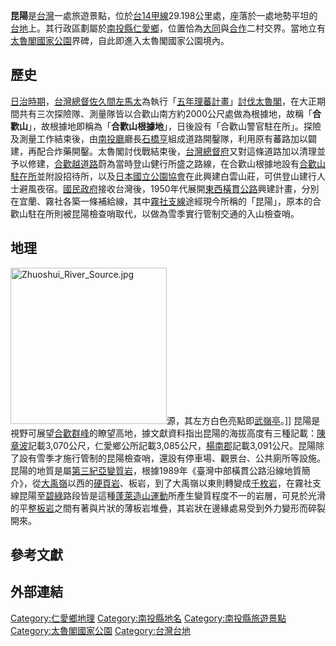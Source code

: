 {{坐標|24.122775|N|121.272571|E|display=title}}

{{Infobox 台灣景點
|name= 昆陽
|image= Kunyang overlook, taken by MiNe.jpg
|imagename= 圖中有棟紅色小屋即昆陽檢查哨
|othername= 合歡山
|formalname= 
|class=
|time=
|facility= 昆陽檢查哨<br>昆陽停車場<br>太魯閣國家公園界碑
|measure=
|location= 台14甲線29.198公里
|altitude= 據文獻資料指出有三種記載：<br>3,070公尺<br>3,085公尺<br>3,091公尺
|specialty= 可展望[[合歡群峰|合歡群峰]]等高山景觀
|attention= 沒有護欄，危崖勿近。
|open=
|cost=
|website=
}}
'''昆陽'''是[[台灣|台灣]]一處旅遊景點，位於[[台14線#甲線|台14甲線]]29.198公里處，座落於一處地勢平坦的[[台地|台地]]上{{r|公路總局}}{{r|楊南郡}}。其行政區劃屬於[[南投縣|南投縣]][[仁愛鄉|仁愛鄉]]，位置恰為[[大同村|大同]]與[[合作村|合作]]二村交界{{r|map}}{{r|鄉公所}}。當地立有[[太魯閣國家公園|太魯閣國家公園]]界碑，自此即進入太魯閣國家公園境內{{r|鄉公所}}。

==歷史==
[[台灣日治時期|日治時期]]，[[台灣總督|台灣總督]][[佐久間左馬太|佐久間左馬太]]為執行「[[五年理蕃計畫|五年理蕃計畫]]」[[太魯閣討伐戰|討伐太魯閣]]，在大正期間共有三次探險隊、測量隊皆以合歡山南方約2000公尺處做為根據地，故稱「'''合歡山'''」，故根據地即稱為「'''合歡山根據地'''」，日後設有「合歡山警官駐在所」{{r|楊南郡}}。探險及測量工作結束後，由[[南投廳|南投廳]]廳長[[石橋亨|石橋亨]]組成道路開鑿隊，利用原有蕃路加以闢建，再配合炸藥開鑿{{r|楊南郡}}。太魯閣討伐戰結束後，[[台灣總督府|台灣總督府]]又對這條道路加以清理並予以修建，[[合歡越道路|合歡越道路]]蔚為當時登山健行所盛之路線，在合歡山根據地設有[[合歡山警察官吏駐在所|合歡山駐在所]]並附設招待所，以及[[日本國立公園協會|日本國立公園協會]]在此興建白雲山莊，可供登山建行人士避風夜宿{{r|楊南郡}}。[[國民政府|國民政府]]接收台灣後，1950年代展開[[東西橫貫公路|東西橫貫公路]]興建計畫，分別在宜蘭、霧社各築一條補給線，其中[[霧社支線|霧社支線]]途經現今所稱的「昆陽」，原本的合歡山駐在所則被昆陽檢查哨取代，以做為雪季實行管制交通的入山檢查哨{{r|陳章波}}{{r|楊南郡}}。

==地理==
[[File:Zhuoshui_River_Source.jpg|250px]]源，其左方白色亮點即[[武嶺|武嶺亭]]。]]
昆陽是視野可展望[[合歡群峰|合歡群峰]]的瞭望高地，據文獻資料指出昆陽的海拔高度有三種記載：[[陳章波|陳章波]]記載3,070公尺{{r|陳章波}}，仁愛鄉公所記載3,085公尺{{r|鄉公所}}，[[楊南郡|楊南郡]]記載3,091公尺{{r|楊南郡}}。昆陽除了設有雪季才施行管制的昆陽檢查哨，還設有停車場、觀景台、公共廁所等設施{{r|陳章波}}。昆陽的地質是屬[[第三紀亞變質岩|第三紀亞變質岩]]，根據1989年《臺灣中部橫貫公路沿線地質簡介》，從[[大禹嶺|大禹嶺]]以西的[[硬頁岩|硬頁岩]]、板岩，到了大禹嶺以東則轉變成[[千枚岩|千枚岩]]，在霧社支線昆陽至[[碧綠|碧綠]]路段皆是這種[[蓬萊造山運動|蓬萊造山運動]]所產生變質程度不一的岩層，可見於光滑的平整[[板岩|板岩]]之間有著與片狀的薄板岩堆疊，其岩狀在邊緣處易受到外力變形而碎裂開來{{r|陳章波}}。

== 參考文獻 ==
{{reflist|2|refs=

<ref name="map">{{cite book |title=《仁愛鄉行政區域圖》（比例尺1：60,000）|publisher=內政部|language=zh-tw|isbn=9860034621|year=2005}}</ref>

<ref name="公路總局">{{Cite web |url=http://www.thb.gov.tw/TM/Files/MainRoad_1020927.xls|title=臺14甲線里程-{表}-|accessdate=2013-10-21|publisher=公路總局|language=zh-tw}}</ref>

<ref name="鄉公所">{{cite web|url=http://www.renai.gov.tw/index3.asp?theme=29&acts=2&pid=&xid=95|title=旅遊景點 昆陽|work=仁愛鄉公所全球資訊網|accessdate=2013-10-21|publisher=仁愛鄉公所|language=zh-tw|archive-date=2016-03-04|archive-url=https://web.archive.org/web/20160304124740/http://www.renai.gov.tw/index3.asp?theme=29&acts=2&pid=&xid=95|dead-url=yes}}</ref>

<ref name="陳章波">{{cite web|url=http://www.taroko.gov.tw/showFile.ashx?tag=NurseReport&id=189&filename=file13478532527659.pdf|title=《合歡山區生態旅遊資源、活動模式及區域之系統規劃》|author=陳章波、吳貞儀|publisher=太魯閣國家公園管理處|accessdate=2013-10-21|language=zh-tw|year=2002|archive-date=2015-10-03|archive-url=https://web.archive.org/web/20151003191423/http://www.taroko.gov.tw/showFile.ashx?tag=NurseReport&id=189&filename=file13478532527659.pdf|dead-url=no}}</ref>

<ref name="楊南郡">{{cite web|url=http://www.taroko.gov.tw/TarokoPortal/Files/Report/554358101634_A.pdf|title=《太魯閣國家公園合歡古道西段調查與步道規劃報告》|author=楊南郡|publisher=太魯閣國家公園管理處|accessdate=2013-10-21|language=zh-tw|year=1989|archive-date=2007-12-23|archive-url=https://web.archive.org/web/20071223234929/http://www.taroko.gov.tw/TarokoPortal/Files/Report/554358101634_A.pdf|dead-url=yes}}</ref>

}}

== 外部連結 ==
{{commonscat|Kunyang}}

[[Category:仁愛鄉地理|Category:仁愛鄉地理]]
[[Category:南投縣地名|Category:南投縣地名]]
[[Category:南投縣旅遊景點|Category:南投縣旅遊景點]]
[[Category:太魯閣國家公園|Category:太魯閣國家公園]]
[[Category:台灣台地|Category:台灣台地]]